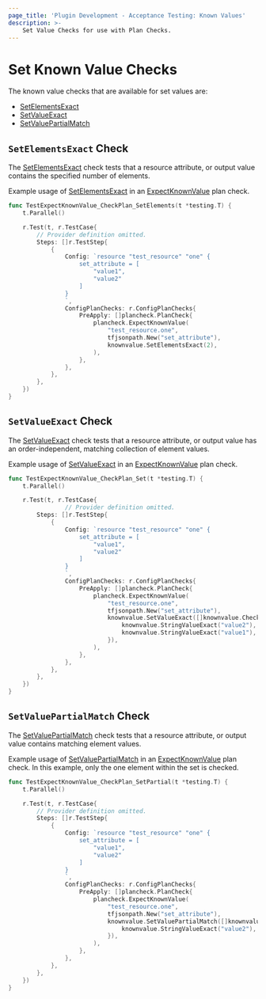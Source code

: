 ```yaml
---
page_title: 'Plugin Development - Acceptance Testing: Known Values'
description: >-
    Set Value Checks for use with Plan Checks.
---
```


# Set Known Value Checks

The known value checks that are available for set values are:

* [SetElementsExact](/terraform/plugin/testing/acceptance-tests/known-value-checks/set#setelementsexact-check)
* [SetValueExact](/terraform/plugin/testing/acceptance-tests/known-value-checks/set#setvalueexact-check)
* [SetValuePartialMatch](/terraform/plugin/testing/acceptance-tests/known-value-checks/set#setvaluepartialmatch-check)

## `SetElementsExact` Check

The [SetElementsExact](https://pkg.go.dev/github.com/hashicorp/terraform-plugin-testing/knownvalue#SetElementsExact) check tests that a resource attribute, or output value contains the specified number of elements.

Example usage of [SetElementsExact](https://pkg.go.dev/github.com/hashicorp/terraform-plugin-testing/knownvalue#SetElementsExact) in an [ExpectKnownValue](/terraform/plugin/testing/acceptance-tests/plan-checks/resource) plan check.

```go
func TestExpectKnownValue_CheckPlan_SetElements(t *testing.T) {
	t.Parallel()

	r.Test(t, r.TestCase{
		// Provider definition omitted.
		Steps: []r.TestStep{
			{
				Config: `resource "test_resource" "one" {
					set_attribute = [
						"value1",
						"value2"
					]
				}
				`,
				ConfigPlanChecks: r.ConfigPlanChecks{
					PreApply: []plancheck.PlanCheck{
						plancheck.ExpectKnownValue(
							"test_resource.one",
							tfjsonpath.New("set_attribute"),
							knownvalue.SetElementsExact(2),
						),
					},
				},
			},
		},
	})
}
```

## `SetValueExact` Check

The [SetValueExact](https://pkg.go.dev/github.com/hashicorp/terraform-plugin-testing/knownvalue#SetValueExact) check tests that a resource attribute, or output value has an order-independent, matching collection of element values.

Example usage of [SetValueExact](https://pkg.go.dev/github.com/hashicorp/terraform-plugin-testing/knownvalue#SetValueExact) in an [ExpectKnownValue](/terraform/plugin/testing/acceptance-tests/plan-checks/resource) plan check.

```go
func TestExpectKnownValue_CheckPlan_Set(t *testing.T) {
	t.Parallel()

	r.Test(t, r.TestCase{
				// Provider definition omitted.
		Steps: []r.TestStep{
			{
				Config: `resource "test_resource" "one" {
					set_attribute = [
						"value1",
						"value2"
					]
				}
				`,
				ConfigPlanChecks: r.ConfigPlanChecks{
					PreApply: []plancheck.PlanCheck{
						plancheck.ExpectKnownValue(
							"test_resource.one",
							tfjsonpath.New("set_attribute"),
							knownvalue.SetValueExact([]knownvalue.Check{
								knownvalue.StringValueExact("value2"),
								knownvalue.StringValueExact("value1"),
							}),
						),
					},
				},
			},
		},
	})
}
```

## `SetValuePartialMatch` Check

The [SetValuePartialMatch](https://pkg.go.dev/github.com/hashicorp/terraform-plugin-testing/knownvalue#SetValuePartialMatch) check tests that a resource attribute, or output value contains matching element values.

Example usage of [SetValuePartialMatch](https://pkg.go.dev/github.com/hashicorp/terraform-plugin-testing/knownvalue#SetValuePartialMatch) in an [ExpectKnownValue](/terraform/plugin/testing/acceptance-tests/plan-checks/resource) plan check. In this example, only the one element within the set is checked.

```go
func TestExpectKnownValue_CheckPlan_SetPartial(t *testing.T) {
	t.Parallel()

	r.Test(t, r.TestCase{
		// Provider definition omitted.
		Steps: []r.TestStep{
			{
				Config: `resource "test_resource" "one" {
					set_attribute = [
						"value1",
						"value2"
					]
				}
				`,
				ConfigPlanChecks: r.ConfigPlanChecks{
					PreApply: []plancheck.PlanCheck{
						plancheck.ExpectKnownValue(
							"test_resource.one",
							tfjsonpath.New("set_attribute"),
							knownvalue.SetValuePartialMatch([]knownvalue.Check{
								knownvalue.StringValueExact("value2"),
							}),
						),
					},
				},
			},
		},
	})
}
```
